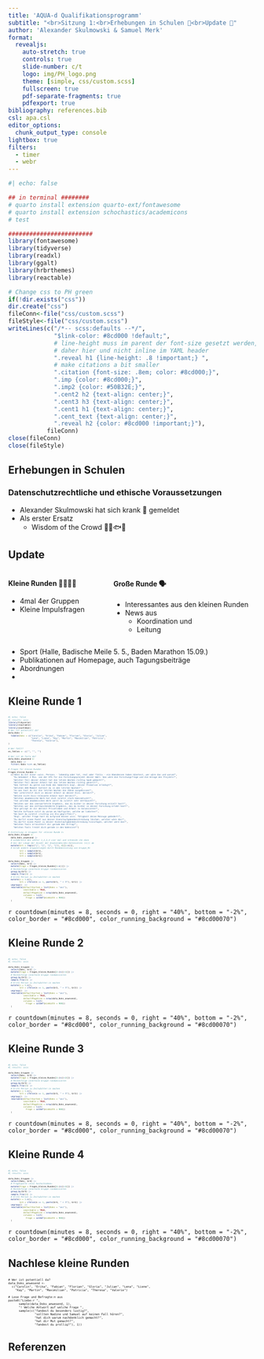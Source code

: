 ```yaml
---
title: 'AQUA-d Qualifikationsprogramm'
subtitle: "<br>Sitzung 1:<br>Erhebungen in Schulen 🏫<br>Update 🔄"
author: 'Alexander Skulmowski & Samuel Merk'
format: 
  revealjs:
    auto-stretch: true
    controls: true
    slide-number: c/t
    logo: img/PH_logo.png
    theme: [simple, css/custom.scss]
    fullscreen: true
    pdf-separate-fragments: true
    pdfexport: true
bibliography: references.bib
csl: apa.csl
editor_options: 
  chunk_output_type: console
lightbox: true
filters:
  - timer
  - webr
---
```


```r
#| echo: false

## in terminal ########
# quarto install extension quarto-ext/fontawesome
# quarto install extension schochastics/academicons
# test

########################
library(fontawesome)
library(tidyverse)
library(readxl)
library(ggalt)
library(hrbrthemes)
library(reactable)

# Change css to PH green
if(!dir.exists("css"))
dir.create("css")
fileConn<-file("css/custom.scss")
fileStyle<-file("css/custom.scss")
writeLines(c("/*-- scss:defaults --*/",
             "$link-color: #8cd000 !default;",
             # line-height muss im parent der font-size gesetzt werden,
             # daher hier und nicht inline im YAML header
             ".reveal h1 {line-height: .8 !important;} ", 
             # make citations a bit smaller
             ".citation {font-size: .8em; color: #8cd000;}",
             ".imp {color: #8cd000;}",
             ".imp2 {color: #50B32E;}",
             ".cent2 h2 {text-align: center;}",
             ".cent3 h3 {text-align: center;}",
             ".cent1 h1 {text-align: center;}",
             ".cent_text {text-align: center;}",
             ".reveal h2 {color: #8cd000 !important;}"),
           fileConn)
close(fileConn)
close(fileStyle)
```

## Erhebungen in Schulen {.center}
### Datenschutzrechtliche und ethische Voraussetzungen
* Alexander Skulmowski hat sich krank 🤕 gemeldet
* Als erster Ersatz
    * Wisdom of the Crowd 🐠🐬🐟🐡

## Update
:::: {.columns}

::: {.column width='40%'}
#### Kleine Runden 🧑‍🧑‍🧒‍🧒
* 4mal 4er Gruppen
* Kleine Impulsfragen
:::

::: {.column width='60%'}
#### Große Runde 🗣️
* Interessantes aus den kleinen Runden
* News aus 
    * Koordination und
    * Leitung
:::

::::

::: {.notes}
* Sport (Halle, Badische Meile 5. 5., Baden Marathon 15.09.)
* Publikationen auf Homepage, auch Tagungsbeiträge
* Abordnungen
* 

:::


## Kleine Runde 1
::: {style="font-size: .36em;"}
```r
#| echo: false
#| results: asis
library(tidyverse)
library(reactable)
library(countdown)
# Wer ist potentiell da?
data_Doks <- 
  tibble(Doks = c("Carolin", "Erika", "Fabian", "Florian", "Gloria", "Julian", 
                  "Lena", "Liene", "Kay", "Martin", "Maximilian", "Patricia", 
                  "Theresa", "Valerie"),
)

# Wer fehlt?
es_fehlen <- c("", "", "")

# Wer ist de facto da?
data_Doks_anwesend <- 
  data_Doks |> 
  filter(!Doks %in% es_fehlen)

# Fragen für kleine Runden
Fragen_kleine_Runden <- 
  c("Wenn du mit einer »wiss. Person« - lebendig oder tot, real oder fiktiv - ein Abendessen haben könntest, wer wäre das und warum?",
    "Du bekommst 2 Mio. von der DfG für ein Forschungsprojekt deiner Wahl. Was wäre die Forschungsfrage und die Anlage des Projekts?",
    "Welcher Teil deiner Arbeit hat die letzen Wochen richtig Spaß gemacht?",
    "Welcher Teil deiner Arbeit hat die letzen Wochen richtig genervt?",
    "Was hättest du gerne zum Ende des Semesters bzgl. deiner Promotion erledigt?",
    "Welchen AHA-Moment hattest du in den letzten Wochen?",
    "An was hast du dir die letzten Wochen die Zähne ausgebissen?",
    "Wer unterstützt dich in deiner Arbeit an deiner Diss. derzeit?",
    "Welche nicht Diss-relevante Arbeit hast derzeit?",
    "Welches akademische Werk hat dich zuletzt stark beeindruckt?",
    "Von welchem akademischen Werk warst du zuletzt sehr enttäuscht?",
    "Welches war das unerwartetste Ergebnis, das du bisher in deiner Forschung erzielt hast?",
    "Welches war das enttäuschendeste Ergebnis, das du bisher in deiner Forschung erlebt hast?",
    "Wie gelingt es dir derzeit Privatleben und Arbeit zu balancieren?",
    "Welche Software nutzt du warum am häufigsten, welche am liebsten?",
    "Wo hast du zuletzt »richtig ins Klo gegriffen«?",
    "Bzgl. welcher Frage hast du aufgrund deiner wiss. Tätigkeit deine Meinugn geändert?",
    "Du darfst einen Punkt aus deiner Dienstaufgabenbeschreibung löschen, welcher wäre das?",
    "Du darfst einen Punkt zu deiner Dienstaufgabenbeschreibung hinzufügen, welcher wäre das?",
    "Welches Tools erleichtert dir gerade den Alltag?",
    "Welches Tools treibt dich gerade in den Wahnsinn?")

# Einteilung in Gruppen für »kleine Runde 1«
data_Doks_Gruppen <- 
  data_Doks_anwesend |> 
  # wiederhole den vektor 1,2,3,4 vier mal und schneide ihn dann 
  # bei der Länge der Anzahl der Anwesenden/des Datensatzes (n()) ab
  mutate(Gr1 = rep(c("🐆", "🐇", "🐢", "🐛"), 4)[1:n()],
  # bilde andere Gruppierungen durch Randomisierung von Gruppe_R1      
         Gr2 = sample(Gr1),
         Gr3 = sample(Gr1),
         Gr4 = sample(Gr1))

data_Doks_Gruppen |> 
  select(Doks, Gr1) |> 
  mutate(Frage = Fragen_kleine_Runden[1:n()]) |> 
  # Reihenfolge innerhalb Gruppe randomisieren
  group_by(Gr1) |> 
  sample_frac(1) |> 
  # Erste Person zu Zeitwächter:in machen
  mutate(n = 1:n(),
         Gr1 = ifelse(n == 1, paste(Gr1, " + ⏰"), Gr1)) |> 
  ungroup()  |> 
  reactable(defaultSorted = list(Doks = "asc"),
            searchable = TRUE, 
            defaultPageSize = nrow(data_Doks_anwesend),
            columns = list(
              Frage = colDef(minWidth = 900))
  )

```
:::

`r countdown(minutes = 8, seconds = 0, right = "40%", bottom = "-2%",
             color_border = "#8cd000", color_running_background = "#8cd00070")`

## Kleine Runde 2
::: {style="font-size: .36em;"}
```r
#| echo: false
#| results: asis

data_Doks_Gruppen |> 
  select(Doks, Gr2) |> 
  mutate(Frage = Fragen_kleine_Runden[2:(n()+1)]) |> 
  # Reihenfolge innerhalb Gruppe randomisieren
  group_by(Gr2) |> 
  sample_frac(1) |> 
  # Erste Person zu Zeitwächter:in machen
  mutate(n = 1:n(),
         Gr2 = ifelse(n == 1, paste(Gr2, " + ⏰"), Gr2)) |> 
  ungroup()  |> 
  reactable(defaultSorted = list(Doks = "asc"),
            searchable = TRUE, 
            defaultPageSize = nrow(data_Doks_anwesend),
            columns = list(
              Frage = colDef(minWidth = 900))
  )

```
:::

`r countdown(minutes = 8, seconds = 0, right = "40%", bottom = "-2%",
             color_border = "#8cd000", color_running_background = "#8cd00070")`
             
## Kleine Runde 3
::: {style="font-size: .36em;"}
```r
#| echo: false
#| results: asis

data_Doks_Gruppen |> 
  select(Doks, Gr3) |> 
  mutate(Frage = Fragen_kleine_Runden[3:(n()+2)]) |> 
  # Reihenfolge innerhalb Gruppe randomisieren
  group_by(Gr3) |> 
  sample_frac(1) |> 
  # Erste Person zu Zeitwächter:in machen
  mutate(n = 1:n(),
         Gr3 = ifelse(n == 1, paste(Gr3, " + ⏰"), Gr3)) |> 
  ungroup()  |> 
  reactable(defaultSorted = list(Doks = "asc"),
            searchable = TRUE, 
            defaultPageSize = nrow(data_Doks_anwesend),
            columns = list(
              Frage = colDef(minWidth = 900))
  )

```
:::

`r countdown(minutes = 8, seconds = 0, right = "40%", bottom = "-2%",
             color_border = "#8cd000", color_running_background = "#8cd00070")`             


## Kleine Runde 4
::: {style="font-size: .36em;"}
```r
#| echo: false
#| results: asis

data_Doks_Gruppen |> 
  select(Doks, Gr4) |> 
  # Fragespalte »eins hochschieben«
  mutate(Frage = Fragen_kleine_Runden[4:(n()+3)]) |> 
  # Reihenfolge innerhalb Gruppe randomisieren
  group_by(Gr4) |> 
  sample_frac(1) |> 
  # Erste Person zu Zeitwächter:in machen
  mutate(n = 1:n(),
         Gr4 = ifelse(n == 1, paste(Gr4, " + ⏰"), Gr4)) |> 
  ungroup()  |> 
  reactable(defaultSorted = list(Doks = "asc"),
            searchable = TRUE, 
            defaultPageSize = nrow(data_Doks_anwesend),
            columns = list(
              Frage = colDef(minWidth = 900))
  )

```
:::

`r countdown(minutes = 8, seconds = 0, right = "40%", bottom = "-2%",
             color_border = "#8cd000", color_running_background = "#8cd00070")`

## Nachlese kleine Runden {.scrollable}
::: {#big-text style="font-size: 50%"}
```webr-r
# Wer ist potentiell da?
data_Doks_anwesend <-
  c("Carolin", "Erika", "Fabian", "Florian", "Gloria", "Julian", "Lena", "Liene", 
    "Kay", "Martin", "Maximilian", "Patricia", "Theresa", "Valerie")

# Lose Frage und Befragte:n aus
paste0("Liebe:r ", 
      sample(data_Doks_anwesend, 1), 
      "! Welche Antwort auf welche Frage ",
      sample(c("fandest du besonders lustig?",
               "sollten Nadine und Samuel auf keinen Fall hören?",
               "hat dich warum nachdenklich gemacht?",
               "hat dir Mut gemacht?",
               "fandest du prollig?"), 1))

```
:::
## Referenzen